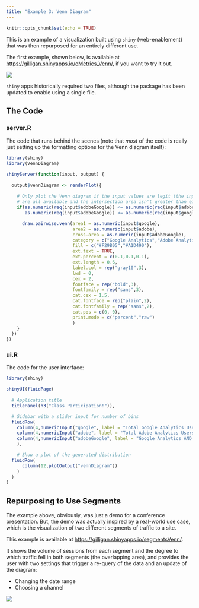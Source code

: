 ```yaml
---
title: "Example 3: Venn Diagram"
---
```


```r
knitr::opts_chunk$set(echo = TRUE)
```

This is an example of a visualization built using `shiny` (web-enablement) that was then repurposed for an entirely different use.

The first example, shown below, is available at [https://gilligan.shinyapps.io/eMetrics_Venn/](https://gilligan.shinyapps.io/eMetrics_Venn/), if you want to try it out.

![](images/example3_venn_inputs.png)

`shiny` apps historically required two files, although the package has been updated to enable using a single file. 

## The Code {.tabset}
### server.R
The code that runs behind the scenes (note that _most_ of the code is really just setting up the formatting options for the Venn diagram itself):
```r
library(shiny)
library(VennDiagram)

shinyServer(function(input, output) {
  
  output$vennDiagram <- renderPlot({
    
    # Only plot the Venn diagram if the input values are legit (the input values
    # are all available and the intersection area isn't greater than either individual set). 
    if(as.numeric(req(input$adobeGoogle)) <= as.numeric(req(input$adobe)) &&
       as.numeric(req(input$adobeGoogle)) <= as.numeric(req(input$google))){

      draw.pairwise.venn(area1 = as.numeric(input$google),
                         area2 = as.numeric(input$adobe),
                         cross.area = as.numeric(input$adobeGoogle),
                         category = c("Google Analytics","Adobe Analytics"),
                         fill = c("#F29B05","#A1D490"),
                         ext.text = TRUE,
                         ext.percent = c(0.1,0.1,0.1),
                         ext.length = 0.6,
                         label.col = rep("gray10",3),
                         lwd = 0,
                         cex = 2,
                         fontface = rep("bold",3),
                         fontfamily = rep("sans",3), 
                         cat.cex = 1.5,
                         cat.fontface = rep("plain",2),
                         cat.fontfamily = rep("sans",2),
                         cat.pos = c(0, 0),
                         print.mode = c("percent","raw")
                         )
    }
  })
})
```

### ui.R
The code for the user interface:
```r
library(shiny)

shinyUI(fluidPage(
  
  # Application title
  titlePanel(h3("Class Participation!")),

  # Sidebar with a slider input for number of bins
  fluidRow(
    column(4,numericInput("google", label = "Total Google Analytics Users", value = NULL)),
    column(4,numericInput("adobe", label = "Total Adobe Analytics Users", value = NULL)),
    column(4,numericInput("adobeGoogle", label = "Google Analytics AND Adobe Analytics", value = NULL))
    ),

    # Show a plot of the generated distribution
  fluidRow(
      column(12,plotOutput("vennDiagram"))
    )
  )
)
```

## Repurposing to Use Segments
The example above, obviously, was just a demo for a conference presentation. But, the demo was actually inspired by a real-world use case, which is the visualization of two different segments of traffic to a site.

This example is available at [https://gilligan.shinyapps.io/segmentsVenn/](https://gilligan.shinyapps.io/segmentsVenn/).

It shows the volume of sessions from each segment and the degree to which traffic fell in both segments (the overlapping area), and provides the user with two settings that trigger a re-query of the data and an update of the diagram:

* Changing the date range
* Choosing a channel

![](images/example3_venn_segments.png)

